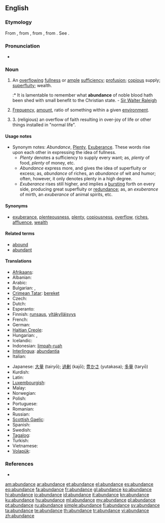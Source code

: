{{wikipedia}}
==English==

===Etymology===
From {{etyl|enm}} {{term|abundance|lang=ang}}, from {{etyl|fro}} {{term|abundance|lang=fro}}, from {{etyl|la}} {{term|abundantia|lang=la}}, from {{term|abundo|abundō|lang=la}}. See {{term|abound|lang=en}}.

===Pronunciation===
* {{audio|en-us-abundance.ogg|Audio (US)}}

===Noun===
{{en-noun}}

# An [[overflowing]] [[fullness]] or [[ample]] [[sufficiency]]; [[profusion]]; [[copious]] supply; [[superfluity]]; wealth.
#:* It is lamentable to remember what '''abundance''' of noble blood hath been shed with small benefit to the Christian state. - [[w:Sir Walter Raleigh|Sir Walter Raleigh]]
# {{sciences}} [[frequency|Frequency]], [[amount]], ratio of something within a given [[environment]].
# 3. (religious) an overflow of faith resulting in over-joy of life or other things installed in "normal life".

====Usage notes====
* Synonym notes: ''Abundance'', [[plenty|Plenty]], [[exuberance|Exuberance]]. These words rise upon each other in expressing the idea of fullness.
** ''Plenty'' denotes a sufficiency to supply every want; as, ''plenty'' of food, ''plenty'' of money, etc.
** ''Abundance'' express more, and gives the idea of superfluity or excess; as, ''abundance'' of riches, an ''abundance'' of wit and humor; often, however, it only denotes plenty in a high degree.
** ''Exuberance'' rises still higher, and implies a [[bursting]] forth on every side, producing great superfluity or [[redundance]]; as, an ''exuberance'' of mirth, an ''exuberance'' of animal spirits, etc.

====Synonyms====
* [[exuberance]], [[plenteousness]], [[plenty]], [[copiousness]], [[overflow]], [[riches]], [[affluence]], [[wealth]]

====Related terms====
* [[abound]]
* [[abundant]]

====Translations====
{{trans-top|ample sufficiency}}
* [[Afrikaans]]: {{t|af|oorvloed}}
* Albanian: {{t|sq|bollëk|f}}
* Arabic: {{t|ar|الكثرة}}
* Bulgarian: {{t|bg|обилие}},  {{t+|bg|изобилие}}
* [[Crimean Tatar]]: [[bereket]]
* Czech: {{t-|cs|hojnost|f}}
* Dutch: {{t+|nl|overvloed}}
* Esperanto: {{t|eo|sufiĉego}}
* Finnish: [[runsaus]], [[yltäkylläisyys]]
* French: {{t+|fr|abondance}}
* German: {{t+|de|Überfluss|m}}
* [[Haitian Creole]]: {{tø|ht|abondans}}
* Hungarian: {{t+|hu|bőség}},  {{t|hu|áradat}}
* Icelandic: {{t|is|gnægð|f}}
* Indonesian: [[limpah-ruah]]
* [[Interlingua]]: [[abundantia]]
* Italian: {{t+|it|abbondanza}}
{{trans-mid}}
* Japanese: [[大量]] (tairyō); [[過剰]] (kajō); [[豊かさ]] (yutakasa); [[多量]] (taryō)
* Kurdish: {{t|ku|زۆری|tr=zori|sc=ku-Arab}}
* Latin: {{t+|la|copia|f|alt=cōpia}}
* [[Luxembourgish]]: {{t|lb|Iwwerfloss|m}}
* Malay: {{t|ms|kelimpahan}}
* Norwegian: {{t|no|overflod|c}}
* Polish: {{t-|pl|obfitość|f}}
* Portuguese: {{t+|pt|abundância|f}}
* Romanian: {{t|ro|abundență|f}}
* Russian: {{t+|ru|изобилие|n}}
* [[Scottish Gaelic]]: {{t-|gd|pailteas|m|xs=Scottish Gaelic}}
* Spanish: {{t+|es|abundancia}}
* Swedish: {{t|sv|överflöd|c}}
* [[Tagalog]]: {{t|tl|kasaganaan}}
* Turkish: {{t|tr|bolluk}}
* Vietnamese: {{t|vi|phong phú}}
* [[Volapük]]: {{t|vo|bundan}}
{{trans-bottom}}

===References===
* {{R:Webster 1913}}

[[am:abundance]]
[[ar:abundance]]
[[et:abundance]]
[[el:abundance]]
[[es:abundance]]
[[eo:abundance]]
[[fa:abundance]]
[[fr:abundance]]
[[gl:abundance]]
[[ko:abundance]]
[[hi:abundance]]
[[io:abundance]]
[[id:abundance]]
[[it:abundance]]
[[kn:abundance]]
[[ku:abundance]]
[[hu:abundance]]
[[ml:abundance]]
[[my:abundance]]
[[pl:abundance]]
[[pt:abundance]]
[[ru:abundance]]
[[simple:abundance]]
[[fi:abundance]]
[[sv:abundance]]
[[ta:abundance]]
[[te:abundance]]
[[th:abundance]]
[[tr:abundance]]
[[vi:abundance]]
[[zh:abundance]]